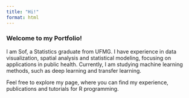 ```yaml
---
title: "Hi!"
format: html
---
```


### Welcome to my Portfolio!

I am Sof, a Statistics graduate from UFMG. I have experience in data visualization, spatial analysis and statistical modeling, focusing on applications in public health. Currently, I am studying machine learning methods, such as deep learning and transfer learning.

Feel free to explore my page, where you can find my experience, publications and tutorials for R programming.


